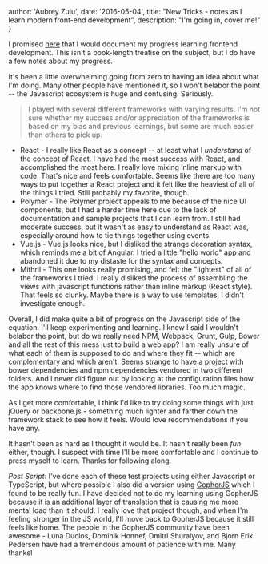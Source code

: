   author: 'Aubrey Zulu',
  date: '2016-05-04',
  title: "New Tricks - notes as I learn modern front-end development",
  description:
    "I'm going in, cover me!"
}



I promised [here](https://brianketelsen.com/opensource/) that I would document my progress learning frontend development. This isn't a book-length treatise on the subject, but I do have a few notes about my progress.

It's been a little overwhelming going from zero to having an idea about what I'm doing. Many other people have mentioned it, so I won't belabor the point -- the Javascript ecosystem is huge and confusing. Seriously.

> I played with several different frameworks with varying results. I'm not sure whether my success and/or appreciation of the frameworks is based on my bias and previous learnings, but some are much easier than others to pick up.

- React - I really like React as a concept -- at least what I _understand_ of the concept of React. I have had the most success with React, and accomplished the most here. I really love mixing inline markup with code. That's nice and feels comfortable. Seems like there are too many ways to put together a React project and it felt like the heaviest of all of the things I tried. Still probably my favorite, though.
- Polymer - The Polymer project appeals to me because of the nice UI components, but I had a harder time here due to the lack of documentation and sample projects that I can learn from. I still had moderate success, but it wasn't as easy to understand as React was, especially around how to tie things together using events.
- Vue.js - Vue.js looks nice, but I disliked the strange decoration syntax, which reminds me a bit of Angular. I tried a little "hello world" app and abandoned it due to my distaste for the syntax and concepts.
- Mithril - This one looks really promising, and felt the "lightest" of all of the frameworks I tried. I really disliked the process of assembling the views with javascript functions rather than inline markup (React style). That feels so clunky. Maybe there is a way to use templates, I didn't investigate enough.

Overall, I did make quite a bit of progress on the Javascript side of the equation. I'll keep experimenting and learning. I know I said I wouldn't belabor the point, but do we really need NPM, Webpack, Grunt, Gulp, Bower and all the rest of this mess just to build a web app? I am really unsure of what each of them is supposed to do and where they fit -- which are complementary and which aren't. Seems strange to have a project with bower dependencies and npm dependencies vendored in two different folders. And I never did figure out by looking at the configuration files how the app knows where to find those vendored libraries. Too much magic.

As I get more comfortable, I think I'd like to try doing some things with just jQuery or backbone.js - something much lighter and farther down the framework stack to see how it feels. Would love recommendations if you have any.

It hasn't been as hard as I thought it would be. It hasn't really been _fun_ either, though. I suspect with time I'll be more comfortable and I continue to press myself to learn. Thanks for following along.

_Post Script:_
I've done each of these test projects using either Javascript or TypeScript, but where possible I also did a version using [GopherJS](http://www.gopherjs.org) which I found to be really fun. I have decided not to do my learning using GopherJS because it is an additional layer of translation that is causing me more mental load than it should. I really love that project though, and when I'm feeling stronger in the JS world, I'll move back to GopherJS because it still feels like home. The people in the GopherJS community have been awesome - Luna Duclos, Dominik Honnef, Dmitri Shuralyov, and Bjorn Erik Pedersen have had a tremendous amount of patience with me. Many thanks!
